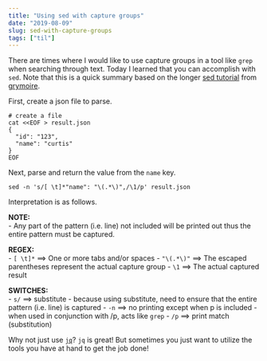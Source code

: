 ```yaml
---
title: "Using sed with capture groups"
date: "2019-08-09"
slug: sed-with-capture-groups
tags: ["til"]
---
```


There are times where I would like to use capture groups in a tool like `grep` when searching through text.  Today I learned that you can accomplish with `sed`.  Note that this is a quick summary based on the longer [sed tutorial](http://www.grymoire.com/Unix/Sed.html#toc-uh-4) from [grymoire](http://www.grymoire.com).

First, create a json file to parse.

```
# create a file
cat <<EOF > result.json
{
  "id": "123",
  "name": "curtis"
}
EOF
```

Next, parse and return the value from the `name` key.

```
sed -n 's/[ \t]*"name": "\(.*\)",/\1/p' result.json
```

Interpretation is as follows.

**NOTE:**<br/>
  - Any part of the pattern (i.e. line) not included will be printed out thus the entire pattern must be captured.
  
**REGEX:**</br/>
  - `[ \t]*`  ==>  One or more tabs and/or spaces
  - `"\(.*\)"`  ==>  The escaped parentheses represent the actual capture group
  - `\1`  ==>  The actual captured result
  
**SWITCHES:**<br/>
  - `s/`  ==>  substitute - because using substitute, need to ensure that the entire pattern (i.e. line) is captured
  - `-n`  ==>  no printing except when p is included - when used in conjunction with /p, acts like `grep`
  - `/p`  ==>  print match (substitution)

Why not just use [`jq`](https://stedolan.github.io/jq/)?  `jq` is great!  But sometimes you just want to utilize the tools you have at hand to get the job done!
